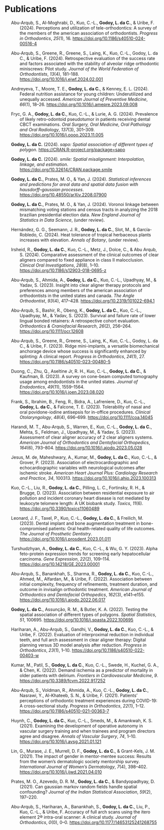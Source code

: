 # Publications

::: {#OrderedList}
:::

:::::::::::::::::::::::::::::::: {#refs .references .csl-bib-body .hanging-indent entry-spacing="1" line-spacing="2"}
::: {#ref-abu2024perceptions .csl-entry}
Abu-Arqub, S., Al-Moghrabi, D., Kuo, C.-L., **Godoy, L. da C.**, & Uribe, F.
(2024). Perceptions and utilization of tele-orthodontics: A survey of
the members of the american association of orthodontists. *Progress in
Orthodontics*, *25*(1), 16. <https://doi.org/10.1186/s40510-024-00516-4>
:::

::: {#ref-abuarqub2024retrospective .csl-entry}
Abu-Arqub, S., Greene, R., Greene, S., Laing, K., Kuo, C.-L., Godoy, L.
da C., & Uribe, F. (2024). Retrospective evaluation of the success rate
and factors associated with the stability of alveolar ridge orthodontic
miniscrews: Pilot study. *Journal of the World Federation of
Orthodontists*, *13*(4), 181--188.
<https://doi.org/10.1016/j.ejwf.2024.02.001>
:::

::: {#ref-andreyeva2024federal .csl-entry}
Andreyeva, T., Moore, T. E., **Godoy, L. da C.**, & Kenney, E. L. (2024).
Federal nutrition assistance for young children: Underutilized and
unequally accessed. *American Journal of Preventive Medicine*, *66*(1),
18--26. <https://doi.org/10.1016/j.amepre.2023.09.008>
:::

::: {#ref-fryc2024prevalence .csl-entry}
Fryc, G. A., **Godoy, L. da C.**, Kuo, C.-L., & Lurie, A. G. (2024).
Prevalence of likely retro-odontoid pseudotumor in patients receiving
dental CBCT examinations. *Oral Surgery, Oral Medicine, Oral Pathology
and Oral Radiology*, *137*(3), 301--309.
<https://doi.org/10.1016/j.oooo.2023.11.005>
:::

::: {#ref-Rpkg:sapo .csl-entry}
**Godoy, L. da C.** (2024). *[sapo]{.nocase}: Spatial association of
different types of polygon*. <https://CRAN.R-project.org/package=sapo>
:::

::: {#ref-Rpkg:smile .csl-entry}
**Godoy, L. da C.** (2024). *[smile]{.nocase}: Spatial misalignment:
Interpolation, linkage, and estimation*.
<https://doi.org/10.32614/CRAN.package.smile>
:::

::: {#ref-godoy2024statistical .csl-entry}
**Godoy, L. da C.**, Prates, M. O., & Yan, J. (2024). *Statistical
inferences and predictions for areal data and spatial data fusion with
hausdorff--gaussian processes*.
<https://doi.org/10.48550/arXiv.2208.07900>
:::

::: {#ref-godoy2024voronoi .csl-entry}
**Godoy, L. da C.**, Prates, M. O., & Yan, J. (2024). Voronoi linkage
between mismatching voting stations and census tracts in analyzing the
2018 brazilian presidential election data. *New England Journal of
Statistics in Data Science*, (under review).
:::

::: {#ref-hernandez2024heat .csl-entry}
Hernández, G. G., Seemann, J. R., **Godoy, L. da C.**, Slot, M., &
García-Robledo, C. (2024). Heat tolerance of tropical herbaceous plants
increases with elevation. *Annals of Botany*, (under review).
:::

::: {#ref-irsheid2024comparative .csl-entry}
Irsheid, R., **Godoy, L. da C.**, Kuo, C.-L., Metz, J., Dolce, C., & Abu
Arqub, S. (2024). Comparative assessment of the clinical outcomes of
clear aligners compared to fixed appliance in class II malocclusion.
*Clinical Oral Investigations*, *28*(8), 1--10.
<https://doi.org/10.1186/s12903-018-0695-z>
:::

::: {#ref-abu2023insight .csl-entry}
Abu-Arqub, S., Ahmida, A., **Godoy, L. da C.**, Kuo, C.-L., Upadhyay, M., &
Yadav, S. (2023). Insight into clear aligner therapy protocols and
preferences among members of the american association of orthodontists
in the united states and canada. *The Angle Orthodontist*, *93*(4),
417--428. <https://doi.org/10.2319/101022-694.1>
:::

::: {#ref-arqub2023survival .csl-entry}
Abu-Arqub, S., Bashir, R., Obeng, K., **Godoy, L. da C.**, Kuo, C.-L.,
Upadhyay, M., & Yadav, S. (2023). Survival and failure rate of lower
lingual bonded retainers: A retrospective cohort evaluation.
*Orthodontics & Craniofacial Research*, *26*(2), 256--264.
<https://doi.org/10.1111/ocr.12608>
:::

::: {#ref-abu2023ridge .csl-entry}
Abu-Arqub, S., Greene, R., Greene, S., Laing, K., Kuo, C.-L., Godoy, L.
da C., & Uribe, F. (2023). Ridge mini-implants, a versatile
biomechanical anchorage device whose success is significantly enhanced
by splinting: A clinical report. *Progress in Orthodontics*, *24*(1),
27. <https://doi.org/10.1186/s40510-023-00480-5>
:::

::: {#ref-duong2023survey .csl-entry}
Duong, C., Zhu, Q., Aseltine Jr, R. H., Kuo, C.-L., **Godoy, L. da C.**, &
Kaufman, B. (2023). A survey on cone-beam computed tomography usage
among endodontists in the united states. *Journal of Endodontics*,
*49*(11), 1559--1564. <https://doi.org/10.1016/j.joen.2023.08.020>
:::

::: {#ref-frank2023tolerability .csl-entry}
Frank, S., Ibrahim, B., Feng, R., Bidra, A., Lafreniere, D., Kuo, C.-L.,
**Godoy, L. da C.**, & Falcone, T. E. (2023). Tolerability of nasal and oral
povidone-iodine antisepsis for in-office procedures. *Clinical
Otolaryngology*, *48*(4), 696--699. <https://doi.org/10.1111/coa.14045>
:::

::: {#ref-harandi2023assessment .csl-entry}
Harandi, M. T., Abu-Arqub, S., Warren, E., Kuo, C.-L., **Godoy, L. da C.**,
Mehta, S., Feldman, J., Upadhyay, M., & Yadav, S. (2023). Assessment of
clear aligner accuracy of 2 clear aligners systems. *American Journal of
Orthodontics and Dentofacial Orthopedics*, *164*(6), 793--804.
<https://doi.org/10.1016/j.ajodo.2023.05.028>
:::

::: {#ref-de2023association .csl-entry}
Jesus, M. de, Maheshwary, A., Kumar, M., **Godoy, L. da C.**, Kuo, C.-L., &
Grover, P. (2023). Association of electrocardiographic and
echocardiographic variables with neurological outcomes after ischemic
stroke. *American Heart Journal Plus: Cardiology Research and Practice*,
*34*, 100313. <https://doi.org/10.1016/j.ahjo.2023.100313>
:::

::: {#ref-kuo2023association .csl-entry}
Kuo, C.-L., Liu, R., **Godoy, L. da C.**, Pilling, L. C., Fortinsky, R. H.,
& Brugge, D. (2023). Association between residential exposure to air
pollution and incident coronary heart disease is not mediated by
leukocyte telomere length: A UK biobank study. *Toxics*, *11*(6).
<https://doi.org/10.3390/toxics11060489>
:::

::: {#ref-leonard2023dental .csl-entry}
Leonard, J. F., Taxel, P., Kuo, C.-L., **Godoy, L. da C.**, & Freilich, M.
(2023). Dental implant and bone augmentation treatment in
bone-compromised patients: Oral health-related quality of life outcomes.
*The Journal of Prosthetic Dentistry*.
<https://doi.org/10.1016/j.prosdent.2023.01.011>
:::

::: {#ref-turshudzhyan2023alpha .csl-entry}
Turshudzhyan, A., **Godoy, L. da C.**, Kuo, C.-L., & Wu, G. Y. (2023). Alpha
feto-protein expression trends for screening early hepatocellular
carcinoma. *Gene Expression*, *22*(2), 109--114.
<https://doi.org/10.14218/GE.2023.00001>
:::

::: {#ref-arqub2022association .csl-entry}
Abu-Arqub, S., Banankhah, S., Sharma, R., **Godoy, L. da C.**, Kuo, C.-L.,
Ahmed, M., Alfardan, M., & Uribe, F. (2022). Association between initial
complexity, frequency of refinements, treatment duration, and outcome in
invisalign orthodontic treatment. *American Journal of Orthodontics and
Dentofacial Orthopedics*, *162*(3), e141--e155.
<https://doi.org/10.1016/j.ajodo.2022.06.017>
:::

::: {#ref-godoy2022testing .csl-entry}
**Godoy, L. da C.**, Assunção, R. M., & Butler, K. A. (2022). Testing the
spatial association of different types of polygons. *Spatial
Statistics*, *51*, 100695.
<https://doi.org/10.1016/j.spasta.2022.100695>
:::

::: {#ref-hariharan2022evaluation .csl-entry}
Hariharan, A., Abu-Arqub, S., Gandhi, V., **Godoy, L. da C.**, Kuo, C.-L., &
Uribe, F. (2022). Evaluation of interproximal reduction in individual
teeth, and full arch assessment in clear aligner therapy: Digital
planning versus 3D model analysis after reduction. *Progress in
Orthodontics*, *23*(1), 1--10.
<https://doi.org/10.1186/s40510-022-00403-w>
:::

::: {#ref-kumar2022demand .csl-entry}
Kumar, M., Patil, S., **Godoy, L. da C.**, Kuo, C.-L., Swede, H., Kuchel, G.
A., & Chen, K. (2022). Demand ischemia as a predictor of mortality in
older patients with delirium. *Frontiers in Cardiovascular Medicine*,
*9*. <https://doi.org/10.3389/fcvm.2022.917252>
:::

::: {#ref-arqub2021patients .csl-entry}
Abu-Arqub, S., Voldman, R., Ahmida, A., Kuo, C.-L., **Godoy, L. da C.**,
Nasrawi, Y., Al-Khateeb, S. N., & Uribe, F. (2021). Patients'
perceptions of orthodontic treatment experiences during COVID-19: A
cross-sectional study. *Progress in Orthodontics*, *22*(1), 1--12.
<https://doi.org/10.1186/s40510-021-00363-7>
:::

::: {#ref-huynh2021examining .csl-entry}
Huynh, C., **Godoy, L. da C.**, Kuo, C.-L., Smeds, M., & Amankwah, K. S.
(2021). Examining the development of operative autonomy in vascular
surgery training and when trainees and program directors agree and
disagree. *Annals of Vascular Surgery*, *74*, 1--10.
<https://doi.org/10.1016/j.avsg.2021.01.121>
:::

::: {#ref-lin2021impact .csl-entry}
Lin, G., Murase, J. E., Murrell, D. F., **Godoy, L. da C.**, & Grant-Kels,
J. M. (2021). The impact of gender in mentor-mentee success: Results
from the women's dermatologic society mentorship survey. *International
Journal of Women's Dermatology*, *7*(4), 398--402.
<https://doi.org/10.1016/j.ijwd.2021.04.010>
:::

::: {#ref-prates2021can .csl-entry}
Prates, M. O., Azevedo, D. R. M., **Godoy, L. da C.**, & Bandyopadhyay, D.
(2021). Can gaussian markov random fields handle spatial confounding?
*Journal of the Indian Statistical Association*, *59*(2), 197--220.
:::

::: {#ref-abuarqub2024accuracy .csl-entry}
Abu-Arqub, S., Hariharan, A., Banankhah, S., **Godoy, L. da C.**, Liu, P.,
Kuo, C.-L., & Uribe, F. Accuracy of full arch scans using the itero
element 2® intra-oral scanner: A clinical study. *Journal of
Orthodontics*, *0*(0), 0--0. <https://doi.org/10.1177/14653125241268755>
:::
::::::::::::::::::::::::::::::::

